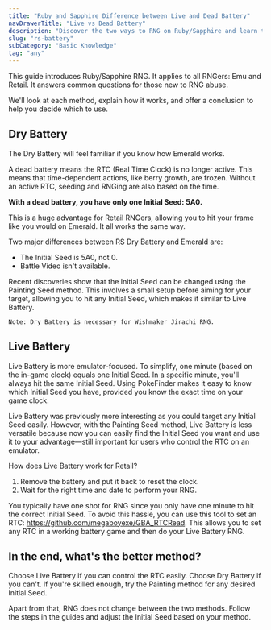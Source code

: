 ```yaml
---
title: "Ruby and Sapphire Difference between Live and Dead Battery"
navDrawerTitle: "Live vs Dead Battery"
description: "Discover the two ways to RNG on Ruby/Sapphire and learn their differences"
slug: "rs-battery"
subCategory: "Basic Knowledge"
tag: "any"
---
```


This guide introduces Ruby/Sapphire RNG. It applies to all RNGers: Emu and Retail. It answers common questions for those new to RNG abuse.

We'll look at each method, explain how it works, and offer a conclusion to help you decide which to use.

## Dry Battery

The Dry Battery will feel familiar if you know how Emerald works.

A dead battery means the RTC (Real Time Clock) is no longer active. This means that time-dependent actions, like berry growth, are frozen. Without an active RTC, seeding and RNGing are also based on the time.

**With a dead battery, you have only one Initial Seed: 5A0.**

This is a huge advantage for Retail RNGers, allowing you to hit your frame like you would on Emerald. It all works the same way.

Two major differences between RS Dry Battery and Emerald are:

- The Initial Seed is 5A0, not 0.
- Battle Video isn't available.

Recent discoveries show that the Initial Seed can be changed using the Painting Seed method. This involves a small setup before aiming for your target, allowing you to hit any Initial Seed, which makes it similar to Live Battery.

```
Note: Dry Battery is necessary for Wishmaker Jirachi RNG.
```

## Live Battery

Live Battery is more emulator-focused. To simplify, one minute (based on the in-game clock) equals one Initial Seed. In a specific minute, you'll always hit the same Initial Seed. Using PokeFinder makes it easy to know which Initial Seed you have, provided you know the exact time on your game clock.

Live Battery was previously more interesting as you could target any Initial Seed easily. However, with the Painting Seed method, Live Battery is less versatile because now you can easily find the Initial Seed you want and use it to your advantage—still important for users who control the RTC on an emulator.

How does Live Battery work for Retail?

1. Remove the battery and put it back to reset the clock.
2. Wait for the right time and date to perform your RNG.

You typically have one shot for RNG since you only have one minute to hit the correct Initial Seed. To avoid this hassle, you can use this tool to set an RTC: https://github.com/megaboyexe/GBA_RTCRead. This allows you to set any RTC in a working battery game and then do your Live Battery RNG.

## In the end, what's the better method?

Choose Live Battery if you can control the RTC easily. Choose Dry Battery if you can't. If you're skilled enough, try the Painting method for any desired Initial Seed.

Apart from that, RNG does not change between the two methods. Follow the steps in the guides and adjust the Initial Seed based on your method.
